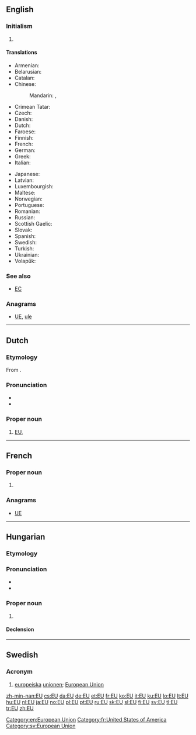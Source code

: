 {{also|Appendix:Variations of "eu"}}
==English==

===Initialism===
{{rfc-header|Initialism}}
{{en-initialism}}

# {{context|politics|economics|lang=en}} {{initialism of|European Union|lang=en}}

====Translations====
{{trans-top-also|European Union|European Union}}
* Armenian: {{t|hy|ԵՄ|tr=EM|sc=Armn}}
* Belarusian: {{t|be|ЕС|m|tr=je-és}}
* Catalan: {{t|ca|UE|f}}
* Chinese:
*: Mandarin: {{t+|cmn|歐盟|sc=Hani}}, {{t|cmn|欧盟|tr=Ōu-méng|sc=Hani}}
* Crimean Tatar: {{t|crh|AB}}
* Czech: {{t+|cs|EU|f}}
* Danish: {{t+|da|EU|n}}
* Dutch: {{t+|nl|EU|f}}
* Faroese: {{t|fo|ES|n}}
* Finnish: {{t+|fi|EU}}
* French: {{t+|fr|UE|f}}
* German: {{t+|de|EU|f}}
* Greek: {{t+|el|ΕΕ|tr=e-e}}
* Italian: {{t+|it|UE}}
{{trans-mid}}
* Japanese: {{t+|ja|EU|tr=Īyū|alt=ＥＵ|sc=Jpan}}
* Latvian: {{t|lv|ES|f}}
* Luxembourgish: {{t|lb|EU|f}}
* Maltese: {{t|mt|UE}}
* Norwegian: {{t+|no|EU|m}}
* Portuguese: {{t+|pt|UE|f}}
* Romanian: {{t|ro|UE}}
* Russian: {{t+|ru|ЕС|m|tr=je-és}}
* Scottish Gaelic: {{t|gd|AE|m}}
* Slovak: {{t+|sk|EÚ|n}}
* Spanish: {{t|es|UE}}
* Swedish: {{t+|sv|EU|c}}
* Turkish: {{t+|tr|AB}}
* Ukrainian: {{t|uk|ЄС|m|tr=je-és}}
* Volapük: {{t|vo|BY}}
{{trans-bottom}}

===See also===
* [[EC]]

===Anagrams===
* [[UE#English|UE]], [[uſe#English|uſe]]

[[Category:en:European Union]]

----

==Dutch==

===Etymology===
From {{term|Europese Unie|lang=nl}}.

===Pronunciation===
* {{IPA|lang=nl|/eːˈy/}}
* {{audio|Nl-EU.ogg|Audio|lang=nl}}

===Proper noun===
{{nl-proper noun|f}}

# [[#English|EU]], {{initialism of|European Union|lang=nl}}

----

==French==

===Proper noun===
{{fr-proper noun}}

# {{abbreviation of|États-Unis|lang=fr|nodot=1}} {{gloss|United States}}

===Anagrams===
* [[UE#French|UE]]

[[Category:fr:United States of America]]

----

==Hungarian==

===Etymology===
{{initialism of|Európai Unió|tr=[[European Union]]|lang=hu}}

===Pronunciation===
* {{hu-IPA}}
* {{audio|Hu-EU.ogg|Audio|lang=hu}}

===Proper noun===
{{head|hu|proper noun}}

# {{l|en|EU}}

====Declension====
{{hu-infl-nom|EU-|o|n=sg}}

----

==Swedish==

===Acronym===
{{rfc-header|Acronym}}
{{head|sv|acronym}}

# [[europeiska]] [[unionen]]; [[European Union]]

[[Category:sv:European Union]]

[[zh-min-nan:EU]]
[[cs:EU]]
[[da:EU]]
[[de:EU]]
[[et:EU]]
[[fr:EU]]
[[ko:EU]]
[[it:EU]]
[[ku:EU]]
[[lo:EU]]
[[lt:EU]]
[[hu:EU]]
[[nl:EU]]
[[ja:EU]]
[[no:EU]]
[[pl:EU]]
[[pt:EU]]
[[ru:EU]]
[[sk:EU]]
[[sl:EU]]
[[fi:EU]]
[[sv:EU]]
[[tl:EU]]
[[tr:EU]]
[[zh:EU]]